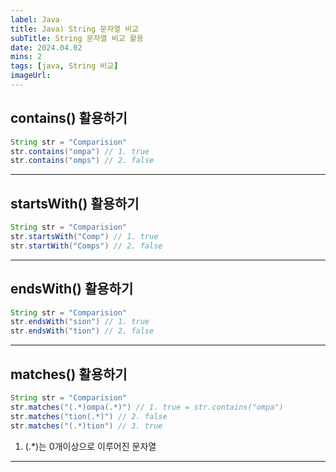 ```yaml
---
label: Java
title: Java) String 문자열 비교
subTitle: String 문자열 비교 활용
date: 2024.04.02
mins: 2
tags: [java, String 비교]
imageUrl:
---
```


## contains() 활용하기

```java
String str = "Comparision"
str.contains("ompa") // 1. true
str.contains("omps") // 2. false
```
---

## startsWith() 활용하기

```java
String str = "Comparision"
str.startsWith("Comp") // 1. true
str.startWith("Comps") // 2. false
```
---

## endsWith() 활용하기

```java
String str = "Comparision"
str.endsWith("sion") // 1. true
str.endsWith("tion") // 2. false
```
---

## matches() 활용하기

```java
String str = "Comparision"
str.matches("(.*)ompa(.*)") // 1. true = str.contains("ompa")
str.matches("tion(.*)") // 2. false
str.matches("(.*)tion") // 3. true
```

1. (.*)는 0개이상으로 이루어진 문자열
---
